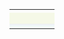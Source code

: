 <table  border="0" cellpadding="3" cellspacing="0" style="border-collapse: collapse;font-size: 11px;;color: #808080" width="100%" id="AutoNumber1">
  <td style="font-size: 12px; color: #808080">
              <tr>
                <td align="center" style="padding-left: 4px; padding-right: 4px; padding-top: 3px; padding-bottom: 1px" bgcolor="#F5F8E7" width=90%>
<div style="color:#695F3F;font-size:16px;margin-top:0" >'''{{{1}}}'''</div></td>
                <td align="right" style="padding-left: 4px; padding-right: 4px; padding-top: 3px; padding-bottom: 1px" bgcolor="#F5F8E7"  ><span style="float:right;">{{ed2|{{{2}}}|}}</span>
              </tr>
              <tr>
                <td bgcolor="#F4fefa" style="border-top:3px double #EAEAF4; padding-left: 4px; padding-right: 4px; padding-top: 4px; padding-bottom: 1px; border-left-width:1; border-right-width:1; border-bottom-width:1; font-size:12px" colspan="2">